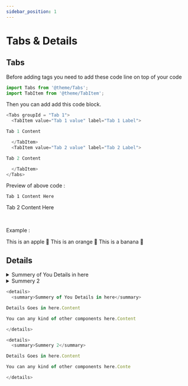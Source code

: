 ```yaml
---
sidebar_position: 1
---
```



<style>
details > p {
  background-color: #B0B0B0;
}
</style>

# Tabs & Details

## Tabs

Before adding tags you need to add these code line on top of your code

````js
import Tabs from '@theme/Tabs';
import TabItem from '@theme/TabItem';
````

Then you can add add this code block.

````js
<Tabs groupId = "Tab 1">
  <TabItem value="Tab 1 value" label="Tab 1 Label">

Tab 1 Content

  </TabItem>
  <TabItem value="Tab 2 value" label="Tab 2 Label">

Tab 2 Content

  </TabItem>
</Tabs>

````

Preview of above code :

<Tabs groupId = "Tab 1">
  <TabItem value="Tab 1 value" label="Tab 1 Label">

````
Tab 1 Content Here
````

  </TabItem>
  <TabItem value="Tab 2 value" label="Tab 2 Label">

Tab 2 Content Here

  </TabItem>
</Tabs>

<br>

Example :

<Tabs>
  <TabItem value="apple" label="Apple" default>
    This is an apple 🍎
  </TabItem>
  <TabItem value="orange" label="Orange">
    This is an orange 🍊
  </TabItem>
  <TabItem value="banana" label="Banana">
    This is a banana 🍌
  </TabItem>
</Tabs>


## Details

<details>
  <summary>Summery of You Details in here</summary>

Details Goes in here.Content

You can any kind of other components here.Content

</details>

<details>
  <summary>Summery 2</summary>

Details Goes in here.Content

You can any kind of other components here.Conte

</details>

````js
<details>
  <summary>Summery of You Details in here</summary>

Details Goes in here.Content

You can any kind of other components here.Content

</details>

<details>
  <summary>Summery 2</summary>

Details Goes in here.Content

You can any kind of other components here.Conte

</details>
````
